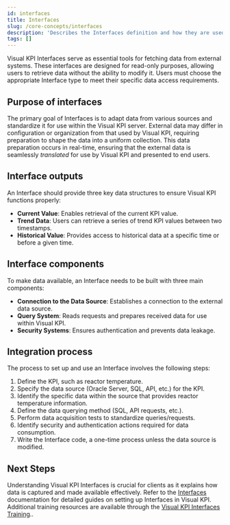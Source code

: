 ```yaml
---
id: interfaces
title: Interfaces
slug: /core-concepts/interfaces
description: 'Describes the Interfaces definition and how they are used to integrate different data sources to Visual KPI.'
tags: []
---
```


Visual KPI Interfaces serve as essential tools for fetching data from external systems. These interfaces are designed for read-only purposes, allowing users to retrieve data without the ability to modify it. Users must choose the appropriate Interface type to meet their specific data access requirements.

## Purpose of interfaces

The primary goal of Interfaces is to adapt data from various sources and standardize it for use within the Visual KPI server. External data may differ in configuration or organization from that used by Visual KPI, requiring preparation to shape the data into a uniform collection. This data preparation occurs in real-time, ensuring that the external data is seamlessly *translated* for use by Visual KPI and presented to end users.

## Interface outputs

An Interface should provide three key data structures to ensure Visual KPI functions properly:

- **Current Value**: Enables retrieval of the current KPI value.
- **Trend Data**: Users can retrieve a series of trend KPI values between two timestamps.
- **Historical Value**: Provides access to historical data at a specific time or before a given time.

## Interface components

To make data available, an Interface needs to be built with three main components:

- **Connection to the Data Source**: Establishes a connection to the external data source.
- **Query System**: Reads requests and prepares received data for use within Visual KPI.
- **Security Systems**: Ensures authentication and prevents data leakage.

## Integration process
The process to set up and use an Interface involves the following steps:

1. Define the KPI, such as reactor temperature.
2. Specify the data source (Oracle Server, SQL, API, etc.) for the KPI.
3. Identify the specific data within the source that provides reactor temperature information.
4. Define the data querying method (SQL, API requests, etc.).
5. Perform data acquisition tests to standardize queries/requests.
6. Identify security and authentication actions required for data consumption.
7. Write the Interface code, a one-time process unless the data source is modified.

## Next Steps

Understanding Visual KPI Interfaces is crucial for clients as it explains how data is captured and made available effectively. Refer to the [Interfaces](../setup-and-administration/interfaces) documentation for detailed guides on setting up Interfaces in Visual KPI. Additional training resources are available through the [Visual KPI Interfaces Training](https://www.transpara.com/course/visual-kpi-interfaces/)..
